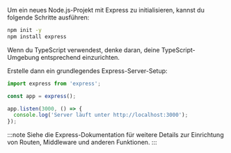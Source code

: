 Um ein neues Node.js-Projekt mit Express zu initialisieren, kannst du folgende Schritte ausführen:

```bash
npm init -y
npm install express
```

Wenn du TypeScript verwendest, denke daran, deine TypeScript-Umgebung entsprechend einzurichten.

Erstelle dann ein grundlegendes Express-Server-Setup:

```ts title="app.ts"
import express from 'express';

const app = express();

app.listen(3000, () => {
  console.log('Server läuft unter http://localhost:3000');
});
```

:::note
Siehe die Express-Dokumentation für weitere Details zur Einrichtung von Routen, Middleware und anderen Funktionen.
:::

